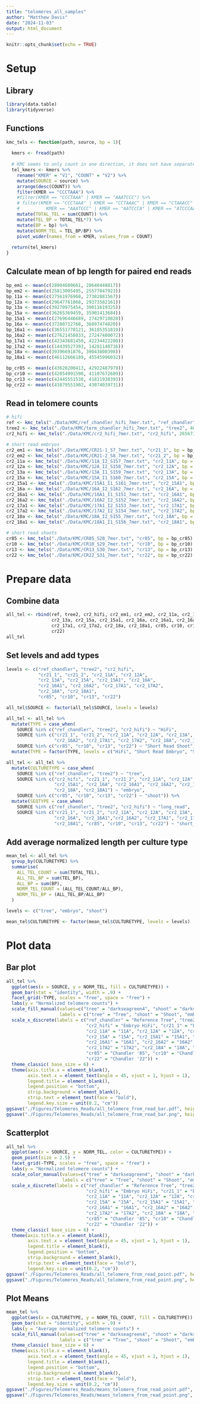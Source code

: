 ```yaml
---
title: "telomeres_all_samples"
author: "Matthew Davis"
date: "2024-11-03"
output: html_document
---
```


```r
knitr::opts_chunk$set(echo = TRUE)
```

# Setup
## Library
```r
library(data.table)
library(tidyverse)
```

## Functions
```r
kmc_tels <- function(path, source, bp = 1){
  
  kmers <- fread(path)
  
  # KMC seems to only count in one direction, it does not have separate entries for complimentary sequenced. I needed to check each sequence to see if this was the sequence, or if its compliment was the one that was counted.
  tel_kmers <- kmers %>%
    rename("KMER" = "V1", "COUNT" = "V2") %>%
    mutate(SOURCE = source) %>%
    arrange(desc(COUNT)) %>%
    filter(KMER == "CCCTAAA") %>%
    #filter(KMER == "CCCTAAA" | KMER == "AAATCCC") %>%
    # filter(KMER == "CCCTAAA" | KMER == "CCTAAAC" | KMER == "CTAAACC" | KMER == "TAAACCC" | KMER == "AAACCCT" | KMER == "AACCCTA" | KMER == "ACCCTAA" |
    #          KMER == "AAATCCC" | KMER == "AATCCCA" | KMER == "ATCCCAA" | KMER == "TCCCAAA" | KMER == "CCCAAAT" | KMER == "CCAAATC" | KMER == "CAAATCC") %>%
    mutate(TOTAL_TEL = sum(COUNT)) %>%
    mutate(TEL_BP = TOTAL_TEL*7) %>%
    mutate(BP = bp) %>%
    mutate(NORM_TEL = TEL_BP/BP) %>%
    pivot_wider(names_from = KMER, values_from = COUNT)
  
  return(tel_kmers)
}
```

## Calculate mean of bp length for paired end reads
```r
bp_em1 <- mean(c(28904600661, 28640448817))
bp_em2 <- mean(c(25813005495, 25577847923))
bp_11a <- mean(c(27561976968, 27382881567))
bp_12a <- mean(c(29647761068, 29373582161))
bp_13a <- mean(c(39270975454, 39011619325))
bp_15a <- mean(c(36265369459, 35901413684))
bp_15a1 <- mean(c(27696446689, 27429710828))
bp_16a <- mean(c(37280712768, 36897474820))
bp_16a1 <- mean(c(36551770121, 36185351819))
bp_16a2 <- mean(c(27621458033, 27247480072))
bp_17a1 <- mean(c(42343681450, 42234422208))
bp_17a2 <- mean(c(14439527393, 14281148716))
bp_18a <- mean(c(39396691876, 39043800398))
bp_18a1 <- mean(c(46112666189, 45545996032))

bp_cr85 <- mean(c(43620200413, 42922487979))
bp_cr10 <- mean(c(42054991590, 41107672689))
bp_cr13 <- mean(c(42445551538, 41811938393))
bp_cr22 <- mean(c(43879551902, 43074039731))
```


## Read in telomere counts
```r
# hifi
ref <- kmc_tels("./Data/KMC/ref_chandler_hifi_7mer.txt", "ref_chandler", 26611245231) 
tree2 <- kmc_tels("./Data/KMC/term_chandler_hifi_7mer.txt", "tree2", 40655690976)
cr2_hifi <- kmc_tels("./Data/KMC/cr2_hifi_7mer.txt", "cr2_hifi", 26567382075)

# short read embryos
cr2_em1 <- kmc_tels("./Data/KMC/CR21-1_S7_7mer.txt", "cr21_1", bp = bp_em1)
cr2_em2 <- kmc_tels("./Data/KMC/CR21-2_S8_7mer.txt", "cr21_2", bp = bp_em2)
cr2_11a <- kmc_tels("./Data/KMC/11A_I2_S157_7mer.txt", "cr2_11A", bp = bp_11a)
cr2_12a <- kmc_tels("./Data/KMC/12A_I2_S158_7mer.txt", "cr2_12A", bp = bp_12a)
cr2_13a <- kmc_tels("./Data/KMC/13A_I1_S159_7mer.txt", "cr2_13A", bp = bp_13a)
cr2_15a <- kmc_tels("./Data/KMC/15A_I1_S160_7mer.txt", "cr2_15A", bp = bp_15a)
cr2_15a1 <- kmc_tels("./Data/KMC/15A1_I1_S161_7mer.txt", "cr2_15A1", bp = bp_15a1)
cr2_16a <- kmc_tels("./Data/KMC/16A_I2_S162_7mer.txt", "cr2_16A", bp = bp_16a)
cr2_16a1 <- kmc_tels("./Data/KMC/16A1_I1_S151_7mer.txt", "cr2_16A1", bp = bp_16a1)
cr2_16a2 <- kmc_tels("./Data/KMC/16A2_I2_S152_7mer.txt", "cr2_16A2", bp = bp_16a2)
cr2_17a1 <- kmc_tels("./Data/KMC/17A1_I2_S153_7mer.txt", "cr2_17A1", bp = bp_17a1)
cr2_17a2 <- kmc_tels("./Data/KMC/17A2_I2_S154_7mer.txt", "cr2_17A2", bp = bp_17a2)
cr2_18a <- kmc_tels("./Data/KMC/18A_I2_S155_7mer.txt", "cr2_18A", bp = bp_18a)
cr2_18a1 <- kmc_tels("./Data/KMC/18A1_I1_S156_7mer.txt", "cr2_18A1", bp = bp_18a1)

# short read shoots
cr85 <- kmc_tels("./Data/KMC/CR85_S28_7mer.txt", "cr85", bp = bp_cr85)
cr10 <- kmc_tels("./Data/KMC/CR10_S29_7mer.txt", "cr10", bp = bp_cr10)
cr13 <- kmc_tels("./Data/KMC/CR13_S30_7mer.txt", "cr13", bp = bp_cr13)
cr22 <- kmc_tels("./Data/KMC/CR22_S31_7mer.txt", "cr22", bp = bp_cr22)
```

# Prepare data
## Combine data
```r
all_tel <- rbind(ref, tree2, cr2_hifi, cr2_em1, cr2_em2, cr2_11a, cr2_12a,
                 cr2_13a, cr2_15a, cr2_15a1, cr2_16a, cr2_16a1, cr2_16a2,
                 cr2_17a1, cr2_17a2, cr2_18a, cr2_18a1, cr85, cr10, cr13,
                 cr22)
all_tel
```

## Set levels and add types
```r
levels <- c("ref_chandler", "tree2", "cr2_hifi",
            "cr21_1", "cr21_2", "cr2_11A", "cr2_12A",
            "cr2_13A", "cr2_15A", "cr2_15A1", "cr2_16A",
            "cr2_16A1", "cr2_16A2", "cr2_17A1", "cr2_17A2",
            "cr2_18A", "cr2_18A1",
            "cr85", "cr10", "cr13", "cr22")

all_tel$SOURCE <- factor(all_tel$SOURCE, levels = levels)

all_tel <- all_tel %>%
  mutate(TYPE = case_when(
    SOURCE %in% c("ref_chandler", "tree2", "cr2_hifi") ~ "HiFi",
    SOURCE %in% c("cr21_1", "cr21_2", "cr2_11A", "cr2_12A", "cr2_13A", "cr2_15A", "cr2_15A1", "cr2_16A", "cr2_16A1",
                  "cr2_16A2", "cr2_17A1", "cr2_17A2", "cr2_18A", "cr2_18A1") ~ "Short Read Embryo",
    SOURCE %in% c("cr85", "cr10", "cr13", "cr22") ~ "Short Read Shoot")) %>%
  mutate(TYPE = factor(TYPE, levels = c("HiFi", "Short Read Embryo", "Short Read Shoot")))

all_tel <- all_tel %>%
  mutate(CULTURETYPE = case_when(
    SOURCE %in% c("ref_chandler", "tree2") ~ "tree",
    SOURCE %in% c("cr2_hifi", "cr21_1", "cr21_2", "cr2_11A", "cr2_12A", "cr2_13A", "cr2_15A",
                  "cr2_15A1", "cr2_16A", "cr2_16A1", "cr2_16A2", "cr2_17A1", "cr2_17A2",
                  "cr2_18A", "cr2_18A1") ~ "embryo",
    SOURCE %in% c("cr85", "cr10", "cr13", "cr22") ~ "shoot")) %>%
  mutate(SEQTYPE = case_when(
    SOURCE %in% c("ref_chandler", "tree2", "cr2_hifi") ~ "long_read",
    SOURCE %in% c("cr21_1", "cr21_2", "cr2_11A", "cr2_12A", "cr2_13A", "cr2_15A", "cr2_15A1", 
                  "cr2_16A", "cr2_16A1","cr2_16A2", "cr2_17A1", "cr2_17A2", "cr2_18A",
                  "cr2_18A1", "cr85", "cr10", "cr13", "cr22") ~ "short_read"))
```

## Add average normalized length per culture type
```r
mean_tel <- all_tel %>%
  group_by(CULTURETYPE) %>%
  summarise(
    ALL_TEL_COUNT = sum(TOTAL_TEL),
    ALL_TEL_BP = sum(TEL_BP),
    ALL_BP = sum(BP),
    NORM_TEL_COUNT = (ALL_TEL_COUNT/ALL_BP),
    NORM_TEL_BP = (ALL_TEL_BP/ALL_BP)
  )

levels <- c("tree", "embryo", "shoot")

mean_tel$CULTURETYPE <- factor(mean_tel$CULTURETYPE, levels = levels)
```

# Plot data
## Bar plot
```r
all_tel %>%
  ggplot(aes(x = SOURCE, y = NORM_TEL, fill = CULTURETYPE)) +
  geom_bar(stat = "identity", width = .9) +
  facet_grid(~TYPE, scales = "free", space = "free") +
  labs(y = "Normalized telomere counts") +
  scale_fill_manual(values=c("tree" = "darkseagreen4", "shoot" = "darkseagreen", "embryo" = "goldenrod1"),
                    labels = c("tree" = "Tree", "shoot" = "Shoot", "embryo" = "Embryo")) +
  scale_x_discrete(labels = c("ref_chandler" = "Reference Tree", "tree2" = "Tree 2",
                              "cr2_hifi" = "Embryo HiFi", "cr21_1" = "Embryo 1", "cr21_2" = "Embryo 2",
                              "cr2_11A" = "11A", "cr2_12A" = "12A", "cr2_13A" = "13A",
                              "cr2_15A" = "15A", "cr2_15A1" = "15A1", "cr2_16A" = "16A",
                              "cr2_16A1" = "16A1", "cr2_16A2" = "16A2", "cr2_17A1" = "17A1",
                              "cr2_17A2" = "17A2", "cr2_18A" = "18A", "cr2_18A1" = "18A1",
                              "cr85" = "Chandler '85", "cr10" = "Chandler '10", "cr13" = "Chandler '13",
                              "cr22" = "Chandler '22")) +
  theme_classic( base_size = 6) +
  theme(axis.title.x = element_blank(),
        axis.text.x = element_text(angle = 45, vjust = 1, hjust = 1),
        legend.title = element_blank(),
        legend.position = "bottom",
        strip.background = element_blank(),
        strip.text = element_text(face = "bold"),
        legend.key.size = unit(0.2, "cm"))
ggsave("./Figures/Telomeres_Reads/all_telomere_from_read_bar.pdf", height = 2, width = 4)
ggsave("./Figures/Telomeres_Reads/all_telomere_from_read_bar.png", height = 2, width = 4)
```

## Scatterplot
```r
all_tel %>%
  ggplot(aes(x = SOURCE, y = NORM_TEL, color = CULTURETYPE)) +
  geom_point(size = 2.5) +
  facet_grid(~TYPE, scales = "free", space = "free") +
  labs(y = "Normalized telomere counts") +
  scale_color_manual(values=c("tree" = "darkseagreen4", "shoot" = "darkseagreen", "embryo" = "goldenrod1"),
                     labels = c("tree" = "Tree", "shoot" = "Shoot", "embryo" = "Embryo")) +
  scale_x_discrete(labels = c("ref_chandler" = "Reference Tree", "tree2" = "Tree 2",
                              "cr2_hifi" = "Embryo HiFi", "cr21_1" = "Embryo 1", "cr21_2" = "Embryo 2",
                              "cr2_11A" = "11A", "cr2_12A" = "12A", "cr2_13A" = "13A",
                              "cr2_15A" = "15A", "cr2_15A1" = "15A1", "cr2_16A" = "16A",
                              "cr2_16A1" = "16A1", "cr2_16A2" = "16A2", "cr2_17A1" = "17A1",
                              "cr2_17A2" = "17A2", "cr2_18A" = "18A", "cr2_18A1" = "18A1",
                              "cr85" = "Chandler '85", "cr10" = "Chandler '10", "cr13" = "Chandler '13",
                              "cr22" = "Chandler '22")) +
  theme_classic( base_size = 6) +
  theme(axis.title.x = element_blank(),
        axis.text.x = element_text(angle = 45, vjust = 1, hjust = 1),
        legend.title = element_blank(),
        legend.position = "bottom",
        strip.background = element_blank(),
        strip.text = element_text(face = "bold"),
        legend.key.size = unit(0.2, "cm"))
ggsave("./Figures/Telomeres_Reads/all_telomere_from_read_point.pdf", height = 2, width = 4)
ggsave("./Figures/Telomeres_Reads/all_telomere_from_read_point.png", height = 2, width = 4)
```

## Plot Means
```r
mean_tel %>%
  ggplot(aes(x = CULTURETYPE, y = NORM_TEL_COUNT, fill = CULTURETYPE)) +
  geom_bar(stat = "identity", width = .9) +
  labs(y = "Average normalized telomere counts") +
  scale_fill_manual(values=c("tree" = "darkseagreen4", "shoot" = "darkseagreen", "embryo" = "goldenrod1"),
                    labels = c("tree" = "Tree", "shoot" = "Shoot", "embryo" = "Embryo")) +
  theme_classic( base_size = 6) +
  theme(axis.title.x = element_blank(),
        axis.text.x = element_text(angle = 45, vjust = 1, hjust = 1),
        legend.title = element_blank(),
        legend.position = "bottom",
        strip.background = element_blank(),
        strip.text = element_text(face = "bold"),
        legend.key.size = unit(0.2, "cm"))
ggsave("./Figures/Telomeres_Reads/means_telomere_from_read_point.pdf", height = 3, width = 2.5)
ggsave("./Figures/Telomeres_Reads/means_telomere_from_read_point.png", height = 3, width = 2.5)
```

